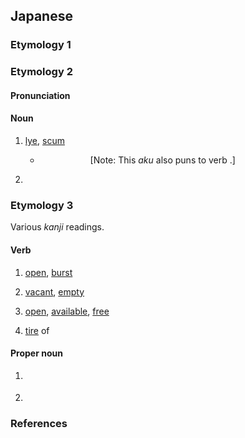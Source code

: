{{also|あぐ}}
==Japanese==

===Etymology 1===
{{ja-see-kango|悪|握}}

===Etymology 2===
{{ja-kanjitab|alt=灰汁}}
{{rfe|ja}}

====Pronunciation====
{{ja-pron|acc=0|acc_ref=DJR}}

====Noun====
{{ja-noun}}

# [[lye]], [[scum]]
#* {{RQ:Kokinshu|19|1044}}
#*: {{ja-usex|紅に染めし心もたのまれず人を'''あく'''にはうつるてふなり|くれなゐ に そめし こころ も たのまれず ひと を '''あく''' に は うつる てふ なり|rom=kurenai ni someshi kokoro mo tanomarezu hito o '''aku''' ni wa utsuru chō nari}}
#*:: [Note: This ''aku'' also puns to verb {{m|ja|飽く|tr=aku||to tire of}}.]
# {{rfdef|ja}}

===Etymology 3===
Various ''kanji'' readings.

====Verb====
{{ja-verb|type=1}}

# {{ja-def|開く}} [[open]], [[burst]]
# {{ja-def|空く}} [[vacant]], [[empty]]
# {{ja-def|明く}} [[open]], [[available]], [[free]]
# {{ja-def|飽く|厭く|倦く}} [[tire#Verb|tire]] of

====Proper noun====
{{ja-pos|proper}}

# {{ja-def|亜久|阿久|悪|渥|安久|吾久}} {{surname|ja|A=a|nodot=1}}
# {{ja-def|愛玖|愛紅}} {{given name|ja|female|A=a}}

===References===
<references/>